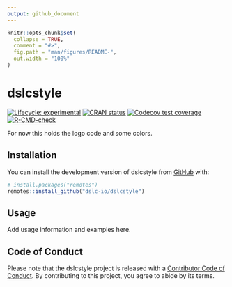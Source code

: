 ```yaml
---
output: github_document
---
```


<!-- README.md is generated from README.Rmd. Please edit that file -->

```r
knitr::opts_chunk$set(
  collapse = TRUE,
  comment = "#>",
  fig.path = "man/figures/README-",
  out.width = "100%"
)
```

# dslcstyle

<!-- badges: start -->
[![Lifecycle: experimental](https://img.shields.io/badge/lifecycle-experimental-orange.svg)](https://lifecycle.r-lib.org/articles/stages.html#experimental)
[![CRAN status](https://www.r-pkg.org/badges/version/dslcstyle)](https://CRAN.R-project.org/package=dslcstyle)
[![Codecov test coverage](https://codecov.io/gh/dslc-io/dslcstyle/branch/main/graph/badge.svg)](https://app.codecov.io/gh/dslc-io/dslcstyle?branch=main)
[![R-CMD-check](https://github.com/dslc-io/dslcstyle/actions/workflows/R-CMD-check.yaml/badge.svg)](https://github.com/dslc-io/dslcstyle/actions/workflows/R-CMD-check.yaml)
<!-- badges: end -->

For now this holds the logo code and some colors.

## Installation

You can install the development version of dslcstyle from [GitHub](https://github.com/) with:

``` r
# install.packages("remotes")
remotes::install_github("dslc-io/dslcstyle")
```

## Usage

Add usage information and examples here.

## Code of Conduct

Please note that the dslcstyle project is released with a [Contributor Code of Conduct](https://dslc-io.github.io/dslcstyle/CODE_OF_CONDUCT.html). By contributing to this project, you agree to abide by its terms.
